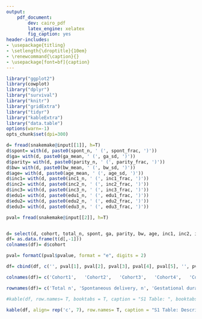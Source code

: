 ```yaml
---
output:
    pdf_document:
        dev: cairo_pdf
        latex_engine: xelatex
        fig_caption: yes
header-includes:
- \usepackage{titling}
- \setlength{\droptitle}{10em}
- \renewcommand{\caption}{}
- \usepackage[font=bf]{caption}
---
```


```r
library("ggplot2")
library(cowplot)
library("dplyr")
library("survival")
library("knitr")
library("gridExtra")
library("tidyr")
library("kableExtra")
library("data.table")
options(warn=-1)
opts_chunk$set(dpi=300)
```

```r

d= fread(snakemake@input[[1]], h=T)
d$spont= with(d, paste0(spont_n, ' (', spont_frac, ')'))
d$ga= with(d, paste0(ga_mean, ' (', ga_sd, ')'))
d$parity= with(d, paste0(parity_n, ' (', parity_frac, ')'))
d$bw= with(d, paste0(bw_mean, ' (', bw_sd, ')'))
d$age= with(d, paste0(age_mean, ' (', age_sd, ')'))
d$inc1= with(d, paste0(inc1_n, ' (', inc1_frac, ')'))
d$inc2= with(d, paste0(inc2_n, ' (', inc2_frac, ')'))
d$inc3= with(d, paste0(inc3_n, ' (', inc3_frac, ')'))
d$edu1= with(d, paste0(edu1_n, ' (', edu1_frac, ')'))
d$edu2= with(d, paste0(edu2_n, ' (', edu2_frac, ')'))
d$edu3= with(d, paste0(edu3_n, ' (', edu3_frac, ')'))

pval= fread(snakemake@input[[2]], h=T)


d= select(d, cohort, total_n, spont, ga, parity, bw, age, inc1, inc2, inc3, edu1, edu2, edu3)
df= as.data.frame(t(d[,-1]))
colnames(df)= d$cohort

pval= formatC(pval$pvalue, format = "e", digits = 2)

df= cbind(df, c('', pval[1], pval[2], pval[3], pval[4], pval[5], '', pval[6], '', '', pval[7], ''))

colnames(df)= c('Cohort1',   'Cohort2',   'Cohort3',   'Cohort4',   'Cohort5',   'Cohort6', 'P-value')

rownames(df)= c('Total n', 'Spontaneous delivery, n', 'Gestational duration, days', 'Nulliparous, n', 'Birth weight, g', 'Maternal age, years',  'Inc. 0 parents >300.000 kr', 'Inc. 1 parent >300.000 kr', 'Inc. 2 parents > 300.000 kr', 'Education ≤12 years', 'Education 13 to 16 years', 'Education ≥17 years')

#kable(df, row.names= T, booktabs = T, caption = "S1 Table: ", booktabs = T) %>% kable_styling(latex_options= c('striped', 'scale_down'), stripe_index= c(4:6, 8, 11)) %>% column_spec(1, bold = T, color = "black", background = "white")

kable(df, align= rep('c', 7), row.names= T, caption = "S1 Table: Descriptive characteristics of pregnancies in all sub-cohorts.", booktabs = T) %>% kable_styling(latex_options= c('striped', 'scale_down'), stripe_index= c(4:6, 8, 11)) %>% column_spec(1, bold = T, color = "black", background = "white") %>% footnote(general_title= '', general= c('Inc, income.','Spontaneous delivery was defined as a delivery not initiated by cesarean section nor induction. All data was obtained from the Medical Birth Registry of Norway, except household income and maternal educational attainment, which were obtained from a questionnaire filled by the mother in early pregnancy. P-values were obtianed using ANOVA and Chi² for continuous and categorical data, respectively.'), threeparttable= T) %>%   landscape()

```


